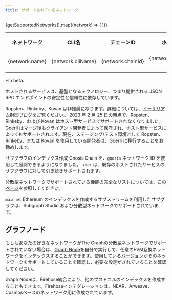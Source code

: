 ```yaml
---
title: サポートされているネットワーク
---
```



<Table>
  <tr>
    <th>ネットワーク</th>
    <th>CLI名</th>
    <th align="center">チェーンID</th>
    <th align="center">ホステッド サービス</th>
    <th align="center">Subgraph Studio</th>
    <th align="center">分散型ネットワーク</th>
    <th align="center">サブストリームのサポート</th>
  </tr>
  {getSupportedNetworks().map((network) => (
    <tr key={network.cliName}>
      <td>{network.name}</td>
      <td>
        <CodeInline>{network.cliName}</CodeInline>
      </td>
      <td align="center">{network.chainId}</td>
      <td align="center">{network.supportedOnHosted ? '✓' : null}</td>
      <td align="center">{network.supportedOnStudio ? '✓' : null}</td>
      <td align="center">{network.supportedOnNetwork ? `✓${network.isBeta ? '*' : ''}` : null}</td>
      <td align="center">{network.substreams ? '✓' : null}</td>
    </tr>
  ))}
</Table>

\*In beta.

ホストされるサービスは、基盤となるテクノロジー、つまり提供される JSON RPC エンドポイントの安定性と信頼性に依存しています。

Ropsten、Rinkeby、Kovan は非推奨になります。詳細については、[イーサリアム財団ブログ](https://blog.ethereum.org/2022/06/21/testnet-deprecation)をご覧ください。 2023 年 2 月 25 日の時点で、Ropsten、Rinkeby、および Kovan はホスト型サービスでサポートされなくなりました。 Goerli はマージ後もクライアント開発者によって保守され、ホスト型サービスによってもサポートされます。現在、ステージング/テスト環境として Ropsten、Rinkeby、または Kovan を使用している開発者は、Goerli に移行することをお勧めします。

サブグラフのインデックス作成 Gnosis Chain を、`gnosis` ネットワーク ID を使用して展開できるようになりました。 `xdai` は、既存のホストされたサービスのサブグラフに対して引き続きサポートされます。

分散型ネットワークでサポートされている機能の完全なリストについては、[このページ](https://github.com/graphprotocol/indexer/blob/main/docs/feature-support-matrix.md)を参照してください。

`mainnet` Ethereum のインデックスを作成するサブストリームを利用したサブグラフは、Subgraph Studio および分散型ネットワークでサポートされています。

## グラフノード

もしもあなたの好きなネットワークがThe Graphの分散型ネットワークでサポートされていない場合は、[Graph Node](https://github.com/graphprotocol/graph-node)を自分で実行して、任意のEVM互換ネットワークをインデックスすることができます。使用している[バージョン](https://github.com/graphprotocol/graph-node/releases)がそのネットワークをサポートしていることを確認し、必要な設定がされていることを確認してください。

Graph Nodeは、Firehose統合により、他のプロトコルのインデックスを作成することもできます。Firehoseインテグレーションは、NEAR、Arweave、Cosmosベースのネットワーク用に作成されています。
